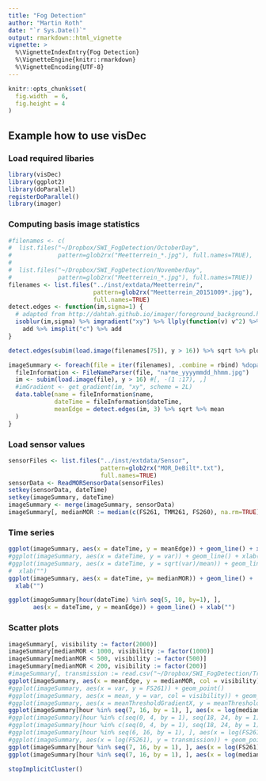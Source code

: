 ```yaml
---
title: "Fog Detection"
author: "Martin Roth"
date: "`r Sys.Date()`"
output: rmarkdown::html_vignette
vignette: >
  %\VignetteIndexEntry{Fog Detection}
  %\VignetteEngine{knitr::rmarkdown}
  %\VignetteEncoding{UTF-8}
---
```


```r
knitr::opts_chunk$set(
  fig.width  = 6,
  fig.height = 4
)
```

## Example how to use visDec
### Load required libaries
```r
library(visDec)
library(ggplot2)
library(doParallel)
registerDoParallel()
library(imager)
```

### Computing basis image statistics
```r
#filenames <- c(
#  list.files("~/Dropbox/SWI_FogDetection/OctoberDay", 
#             pattern=glob2rx("Meetterrein_*.jpg"), full.names=TRUE),
#  
#  list.files("~/Dropbox/SWI_FogDetection/NovemberDay",
#             pattern=glob2rx("Meetterrein_*.jpg"), full.names=TRUE))
filenames <- list.files("../inst/extdata/Meetterrein/",
                        pattern=glob2rx("Meetterrein_20151009*.jpg"),
                        full.names=TRUE)
detect.edges <- function(im,sigma=1) {
  # adapted from http://dahtah.github.io/imager/foreground_background.html
  isoblur(im,sigma) %>% imgradient("xy") %>% llply(function(v) v^2) %>%
    add %>% imsplit("c") %>% add 
}

detect.edges(subim(load.image(filenames[75]), y > 16)) %>% sqrt %>% plot

imageSummary <- foreach(file = iter(filenames), .combine = rbind) %dopar% {
  fileInformation <- FileNameParser(file, "na*me_yyyymmdd_hhmm.jpg")
  im <- subim(load.image(file), y > 16) #[, -(1 :17), ,]
  #imGradient <- get_gradient(im, "xy", scheme = 2L)
  data.table(name = fileInformation$name,
             dateTime = fileInformation$dateTime,
             meanEdge = detect.edges(im, 3) %>% sqrt %>% mean
  )
}
```



### Load sensor values
```r
sensorFiles <- list.files("../inst/extdata/Sensor",
                          pattern=glob2rx("MOR_DeBilt*.txt"),
                          full.names=TRUE)
sensorData <- ReadMORSensorData(sensorFiles)
setkey(sensorData, dateTime)
setkey(imageSummary, dateTime)
imageSummary <- merge(imageSummary, sensorData)
imageSummary[, medianMOR := median(c(FS261, TMM261, FS260), na.rm=TRUE), by = dateTime]
```

### Time series
```r
ggplot(imageSummary, aes(x = dateTime, y = meanEdge)) + geom_line() + xlab("")
#ggplot(imageSummary, aes(x = dateTime, y = var)) + geom_line() + xlab("")
#ggplot(imageSummary, aes(x = dateTime, y = sqrt(var)/mean)) + geom_line() +
#  xlab("") 
ggplot(imageSummary, aes(x = dateTime, y= medianMOR)) + geom_line() +
  xlab("") 
```

```r
ggplot(imageSummary[hour(dateTime) %in% seq(5, 10, by=1), ],
       aes(x = dateTime, y = meanEdge)) + geom_line() + xlab("")
```


### Scatter plots
```r
imageSummary[, visibility := factor(2000)]
imageSummary[medianMOR < 1000, visibility := factor(1000)]
imageSummary[medianMOR < 500, visibility := factor(500)]
imageSummary[medianMOR < 200, visibility := factor(200)]
#imageSummary[, transmission := read.csv("~/Dropbox/SWI_FogDetection/TrainingSet/Values.csv", sep=";")[, 3]]
ggplot(imageSummary, aes(x = meanEdge, y = medianMOR, col = visibility)) + geom_point()
#ggplot(imageSummary, aes(x = var, y = FS261)) + geom_point()
#ggplot(imageSummary, aes(x = mean, y = var, col = visibility)) + geom_point()
#ggplot(imageSummary, aes(x = meanThresholdGradientX, y = meanThresholdGradientY, col = visibility)) + geom_point()
ggplot(imageSummary[hour %in% seq(7, 16, by = 1), ], aes(x = log(medianMOR), y = meanEdge, col = visibility)) + geom_point()
#ggplot(imageSummary[hour %in% c(seq(0, 4, by = 1), seq(18, 24, by = 1)), ], aes(x = log(FS261), y = meanEdge, col = visibility)) + geom_point()
#ggplot(imageSummary[hour %in% c(seq(0, 4, by = 1), seq(18, 24, by = 1)), ], aes(x = log(FS261), y = transmission, col = visibility)) + geom_point()
#ggplot(imageSummary[hour %in% seq(6, 16, by = 1), ], aes(x = log(FS261), y = transmission, col = visibility)) + geom_point()
#ggplot(imageSummary, aes(x = log(FS261), y = transmission)) + geom_point() + geom_smooth(method="lm") + geom_quantile(quantiles=0.5, col = 2)
ggplot(imageSummary[hour %in% seq(7, 16, by = 1), ], aes(x = log(FS261), y = meanEdge, col = visibility)) + geom_point() + geom_quantile(aes(col=NULL), quantiles=0.5)
ggplot(imageSummary[hour %in% seq(7, 16, by = 1), ], aes(x = log(medianMOR), y = meanEdge, col = visibility)) + geom_point() + geom_quantile(aes(col=NULL), quantiles=0.5)
```

<!--
#```{r, fig.height=4.5, fig.width=6}
#tmp <- imageSummary[meanEdge > 0.15 & FS261 < 1000]
#res <- foreach(name = tmp[, name]) %do% {
#  im <- load.image(paste0("~/Dropbox/SWI_FogDetection/OctoberDay/", name))
#  plot(im)
#}
#```

#```{r}
#im <- grayscale(subim(load.image("~/Dropbox/SWI_FogDetection/TrainingSet/Day/Meetterrein_20151009_0910.jpg"), y > 20))
#im2 <- grayscale(subim(load.image("~/Dropbox/SWI_FogDetection/TrainingSet/Day/Meetterrein_20151010_1510.jpg"), y > 20))
#rowIm <- imsplit(im, "y")
#rowIm2 <- imsplit(im2, "y")
#fn <- function(x) {
#  return(abs(fft(as.numeric(x))))
#}
#fourierCoef <- foreach(i =1 : length(rowIm), .combine = "rbind") %do% {
#  return(fn(rowIm[[i]]))
#}
#fourierCoefFog <- foreach(i =1 : length(rowIm), .combine = "rbind") %do% {
#  return(fn(rowIm2[[i]]))
#}
#fourierCoefFog2 <- fourierCoefFog
#fourierCoefFog2[fourierCoefFog > 1] <- 1
#```

-->

```r
stopImplicitCluster()
```
